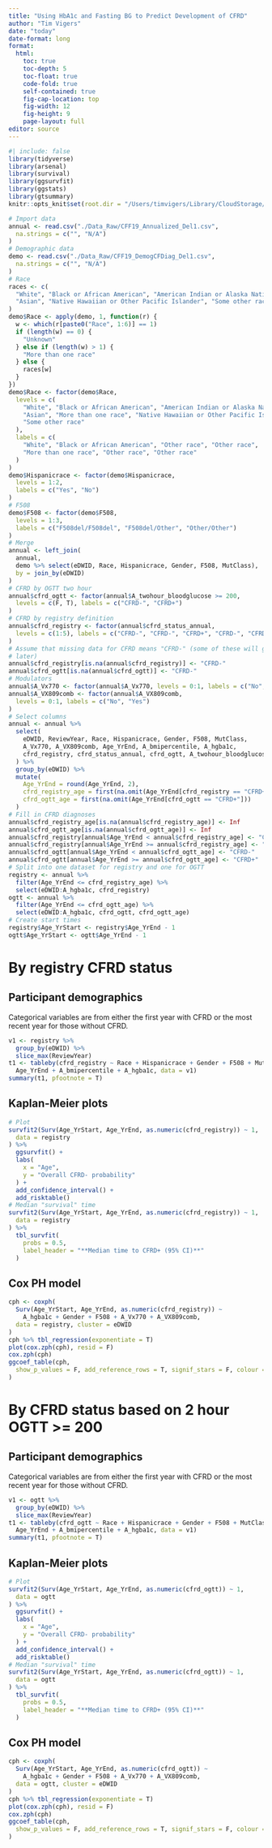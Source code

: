 ```yaml
---
title: "Using HbA1c and Fasting BG to Predict Development of CFRD"
author: "Tim Vigers"
date: "today"
date-format: long
format:
  html:
    toc: true
    toc-depth: 5
    toc-float: true
    code-fold: true
    self-contained: true
    fig-cap-location: top
    fig-width: 12
    fig-height: 9
    page-layout: full
editor: source
---
```


```r
#| include: false
library(tidyverse)
library(arsenal)
library(survival)
library(ggsurvfit)
library(ggstats)
library(gtsummary)
knitr::opts_knit$set(root.dir = "/Users/timvigers/Library/CloudStorage/OneDrive-TheUniversityofColoradoDenver/Vigers/CF/Christine Chan/CF Registry")
```

```r
# Import data
annual <- read.csv("./Data_Raw/CFF19_Annualized_Del1.csv",
  na.strings = c("", "N/A")
)
# Demographic data
demo <- read.csv("./Data_Raw/CFF19_DemogCFDiag_Del1.csv",
  na.strings = c("", "N/A")
)
# Race
races <- c(
  "White", "Black or African American", "American Indian or Alaska Native",
  "Asian", "Native Hawaiian or Other Pacific Islander", "Some other race"
)
demo$Race <- apply(demo, 1, function(r) {
  w <- which(r[paste0("Race", 1:6)] == 1)
  if (length(w) == 0) {
    "Unknown"
  } else if (length(w) > 1) {
    "More than one race"
  } else {
    races[w]
  }
})
demo$Race <- factor(demo$Race,
  levels = c(
    "White", "Black or African American", "American Indian or Alaska Native",
    "Asian", "More than one race", "Native Hawaiian or Other Pacific Islander",
    "Some other race"
  ),
  labels = c(
    "White", "Black or African American", "Other race", "Other race",
    "More than one race", "Other race", "Other race"
  )
)
demo$Hispanicrace <- factor(demo$Hispanicrace,
  levels = 1:2,
  labels = c("Yes", "No")
)
# F508
demo$F508 <- factor(demo$F508,
  levels = 1:3,
  labels = c("F508del/F508del", "F508del/Other", "Other/Other")
)
# Merge
annual <- left_join(
  annual,
  demo %>% select(eDWID, Race, Hispanicrace, Gender, F508, MutClass),
  by = join_by(eDWID)
)
# CFRD by OGTT two hour
annual$cfrd_ogtt <- factor(annual$A_twohour_bloodglucose >= 200,
  levels = c(F, T), labels = c("CFRD-", "CFRD+")
)
# CFRD by registry definition
annual$cfrd_registry <- factor(annual$cfrd_status_annual,
  levels = c(1:5), labels = c("CFRD-", "CFRD-", "CFRD+", "CFRD-", "CFRD-")
)
# Assume that missing data for CFRD means "CFRD-" (some of these will get filled in
# later)
annual$cfrd_registry[is.na(annual$cfrd_registry)] <- "CFRD-"
annual$cfrd_ogtt[is.na(annual$cfrd_ogtt)] <- "CFRD-"
# Modulators
annual$A_Vx770 <- factor(annual$A_Vx770, levels = 0:1, labels = c("No", "Yes"))
annual$A_VX809comb <- factor(annual$A_VX809comb,
  levels = 0:1, labels = c("No", "Yes")
)
# Select columns
annual <- annual %>%
  select(
    eDWID, ReviewYear, Race, Hispanicrace, Gender, F508, MutClass,
    A_Vx770, A_VX809comb, Age_YrEnd, A_bmipercentile, A_hgba1c,
    cfrd_registry, cfrd_status_annual, cfrd_ogtt, A_twohour_bloodglucose
  ) %>%
  group_by(eDWID) %>%
  mutate(
    Age_YrEnd = round(Age_YrEnd, 2),
    cfrd_registry_age = first(na.omit(Age_YrEnd[cfrd_registry == "CFRD+"])),
    cfrd_ogtt_age = first(na.omit(Age_YrEnd[cfrd_ogtt == "CFRD+"]))
  )
# Fill in CFRD diagnoses
annual$cfrd_registry_age[is.na(annual$cfrd_registry_age)] <- Inf
annual$cfrd_ogtt_age[is.na(annual$cfrd_ogtt_age)] <- Inf
annual$cfrd_registry[annual$Age_YrEnd < annual$cfrd_registry_age] <- "CFRD-"
annual$cfrd_registry[annual$Age_YrEnd >= annual$cfrd_registry_age] <- "CFRD+"
annual$cfrd_ogtt[annual$Age_YrEnd < annual$cfrd_ogtt_age] <- "CFRD-"
annual$cfrd_ogtt[annual$Age_YrEnd >= annual$cfrd_ogtt_age] <- "CFRD+"
# Split into one dataset for registry and one for OGTT
registry <- annual %>%
  filter(Age_YrEnd <= cfrd_registry_age) %>%
  select(eDWID:A_hgba1c, cfrd_registry)
ogtt <- annual %>%
  filter(Age_YrEnd <= cfrd_ogtt_age) %>%
  select(eDWID:A_hgba1c, cfrd_ogtt, cfrd_ogtt_age)
# Create start times
registry$Age_YrStart <- registry$Age_YrEnd - 1
ogtt$Age_YrStart <- ogtt$Age_YrEnd - 1
```

# By registry CFRD status

## Participant demographics

Categorical variables are from either the first year with CFRD or the most recent year for those without CFRD.

```r
v1 <- registry %>%
  group_by(eDWID) %>%
  slice_max(ReviewYear)
t1 <- tableby(cfrd_registry ~ Race + Hispanicrace + Gender + F508 + MutClass +
  Age_YrEnd + A_bmipercentile + A_hgba1c, data = v1)
summary(t1, pfootnote = T)
```

## Kaplan-Meier plots

```r
# Plot
survfit2(Surv(Age_YrStart, Age_YrEnd, as.numeric(cfrd_registry)) ~ 1,
  data = registry
) %>%
  ggsurvfit() +
  labs(
    x = "Age",
    y = "Overall CFRD- probability"
  ) +
  add_confidence_interval() +
  add_risktable()
# Median "survival" time
survfit2(Surv(Age_YrStart, Age_YrEnd, as.numeric(cfrd_registry)) ~ 1,
  data = registry
) %>%
  tbl_survfit(
    probs = 0.5,
    label_header = "**Median time to CFRD+ (95% CI)**"
  )
```

## Cox PH model

```r
cph <- coxph(
  Surv(Age_YrStart, Age_YrEnd, as.numeric(cfrd_registry)) ~
    A_hgba1c + Gender + F508 + A_Vx770 + A_VX809comb,
  data = registry, cluster = eDWID
)
cph %>% tbl_regression(exponentiate = T)
plot(cox.zph(cph), resid = F)
cox.zph(cph)
ggcoef_table(cph,
  show_p_values = F, add_reference_rows = T, signif_stars = F, colour = F
)
```

# By CFRD status based on 2 hour OGTT >= 200

## Participant demographics

Categorical variables are from either the first year with CFRD or the most recent year for those without CFRD.

```r
v1 <- ogtt %>%
  group_by(eDWID) %>%
  slice_max(ReviewYear)
t1 <- tableby(cfrd_ogtt ~ Race + Hispanicrace + Gender + F508 + MutClass +
  Age_YrEnd + A_bmipercentile + A_hgba1c, data = v1)
summary(t1, pfootnote = T)
```

## Kaplan-Meier plots

```r
# Plot
survfit2(Surv(Age_YrStart, Age_YrEnd, as.numeric(cfrd_ogtt)) ~ 1,
  data = ogtt
) %>%
  ggsurvfit() +
  labs(
    x = "Age",
    y = "Overall CFRD- probability"
  ) +
  add_confidence_interval() +
  add_risktable()
# Median "survival" time
survfit2(Surv(Age_YrStart, Age_YrEnd, as.numeric(cfrd_ogtt)) ~ 1,
  data = ogtt
) %>%
  tbl_survfit(
    probs = 0.5,
    label_header = "**Median time to CFRD+ (95% CI)**"
  )
```

## Cox PH model

```r
cph <- coxph(
  Surv(Age_YrStart, Age_YrEnd, as.numeric(cfrd_ogtt)) ~
    A_hgba1c + Gender + F508 + A_Vx770 + A_VX809comb,
  data = ogtt, cluster = eDWID
)
cph %>% tbl_regression(exponentiate = T)
plot(cox.zph(cph), resid = F)
cox.zph(cph)
ggcoef_table(cph,
  show_p_values = F, add_reference_rows = T, signif_stars = F, colour = F
)
```

